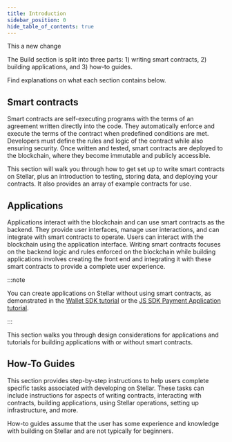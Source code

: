 ```yaml
---
title: Introduction
sidebar_position: 0
hide_table_of_contents: true
---
```


This a new change

The Build section is split into three parts: 1) writing smart contracts, 2) building applications, and 3) how-to guides.

Find explanations on what each section contains below.

## Smart contracts

Smart contracts are self-executing programs with the terms of an agreement written directly into the code. They automatically enforce and execute the terms of the contract when predefined conditions are met. Developers must define the rules and logic of the contract while also ensuring security. Once written and tested, smart contracts are deployed to the blockchain, where they become immutable and publicly accessible.

This section will walk you through how to get set up to write smart contracts on Stellar, plus an introduction to testing, storing data, and deploying your contracts. It also provides an array of example contracts for use.

## Applications

Applications interact with the blockchain and can use smart contracts as the backend. They provide user interfaces, manage user interactions, and can integrate with smart contracts to operate. Users can interact with the blockchain using the application interface. Writing smart contracts focuses on the backend logic and rules enforced on the blockchain while building applications involves creating the front end and integrating it with these smart contracts to provide a complete user experience.

:::note

You can create applications on Stellar without using smart contracts, as demonstrated in the [Wallet SDK tutorial](./apps/wallet/overview.mdx) or the [JS SDK Payment Application tutorial](./apps/example-application-tutorial/overview.mdx).

:::

This section walks you through design considerations for applications and tutorials for building applications with or without smart contracts.

## How-To Guides

This section provides step-by-step instructions to help users complete specific tasks associated with developing on Stellar. These tasks can include instructions for aspects of writing contracts, interacting with contracts, building applications, using Stellar operations, setting up infrastructure, and more.

How-to guides assume that the user has some experience and knowledge with building on Stellar and are not typically for beginners.
